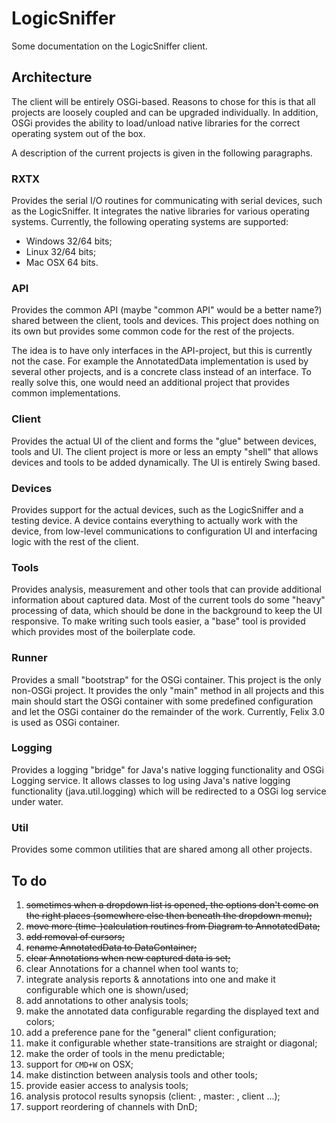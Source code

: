 = LogicSniffer =

Some documentation on the LogicSniffer client.

== Architecture ==

The client will be entirely OSGi-based. Reasons to chose for this is that all projects 
are loosely coupled and can be upgraded individually. In addition, OSGi provides the
ability to load/unload native libraries for the correct operating system out of the box. 

A description of the current projects is given in the following paragraphs.

=== RXTX ===

Provides the serial I/O routines for communicating with serial devices, such as the 
LogicSniffer. It integrates the native libraries for various operating systems. 
Currently, the following operating systems are supported:

* Windows 32/64 bits;
* Linux 32/64 bits;
* Mac OSX 64 bits.

=== API ===

Provides the common API (maybe "common API" would be a better name?) shared between the 
client, tools and devices. This project does nothing on its own but provides some common
code for the rest of the projects.

The idea is to have only interfaces in the API-project, but this is currently not the 
case. For example the AnnotatedData implementation is used by several other projects,
and is a concrete class instead of an interface. To really solve this, one would need an
additional project that provides common implementations. 

=== Client ===

Provides the actual UI of the client and forms the "glue" between devices, tools and UI.
The client project is more or less an empty "shell" that allows devices and tools to be 
added dynamically. The UI is entirely Swing based.

=== Devices ===

Provides support for the actual devices, such as the LogicSniffer and a testing device. 
A device contains everything to actually work with the device, from low-level 
communications to configuration UI and interfacing logic with the rest of the client.

=== Tools ===

Provides analysis, measurement and other tools that can provide additional information 
about captured data. Most of the current tools do some "heavy" processing of data, which
should be done in the background to keep the UI responsive. To make writing such tools
easier, a "base" tool is provided which provides most of the boilerplate code. 

=== Runner ===

Provides a small "bootstrap" for the OSGi container. This project is the only non-OSGi 
project. It provides the only "main" method in all projects and this main should start
the OSGi container with some predefined configuration and let the OSGi container do the
remainder of the work. Currently, Felix 3.0 is used as OSGi container.

=== Logging ===

Provides a logging "bridge" for Java's native logging functionality and OSGi Logging 
service. It allows classes to log using Java's native logging functionality 
(java.util.logging) which will be redirected to a OSGi log service under water. 
 
=== Util ===

Provides some common utilities that are shared among all other projects. 


== To do ==

# <strike>sometimes when a dropdown list is opened, the options don't come on the right places (somewhere else then beneath the dropdown menu);</strike>
# <strike>move more (time-)calculation routines from Diagram to AnnotatedData;</strike>
# <strike>add removal of cursors;</strike>
# <strike>rename AnnotatedData to DataContainer;</strike>
# <strike>clear Annotations when new captured data is set;</strike>
# clear Annotations for a channel when tool wants to;
# integrate analysis reports & annotations into one and make it configurable which one is shown/used;
# add annotations to other analysis tools;
# make the annotated data configurable regarding the displayed text and colors;
# add a preference pane for the "general" client configuration;
# make it configurable whether state-transitions are straight or diagonal;
# make the order of tools in the menu predictable;
# support for <tt>CMD+W</tt> on OSX;
# make distinction between analysis tools and other tools;
# provide easier access to analysis tools;
# analysis protocol results synopsis (client: <bla bla>, master: <bla bla>, client ...);
# support reordering of channels with DnD;
